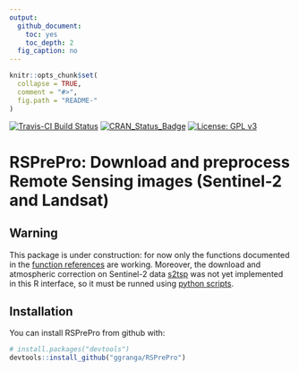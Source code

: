 ```yaml
---
output:
  github_document:
    toc: yes
    toc_depth: 2
  fig_caption: no
---
```


<!-- README.md is generated from README.Rmd. Please edit that file -->

```r
knitr::opts_chunk$set(
  collapse = TRUE,
  comment = "#>",
  fig.path = "README-"
)
```

[![Travis-CI Build Status](https://travis-ci.org/ggranga/RSPrePro.svg?branch=master)](https://travis-ci.org/ggranga/RSPrePro)
[![CRAN_Status_Badge](http://www.r-pkg.org/badges/version/RSPrePro)](https://cran.r-project.org/package=RSPrePro)
[![License: GPL v3](https://img.shields.io/badge/License-GPL%20v3-blue.svg)](http://www.gnu.org/licenses/gpl-3.0)

# RSPrePro: Download and preprocess Remote Sensing images (Sentinel-2 and Landsat)

## Warning
This package is under construction: for now only the functions documented in the [function references](http://ggranga.github.io/RSPrePro/reference) are working. 
Moreover, the download and atmospheric correction on Sentinel-2 data [s2tsp](http://github.com/ggranga/s2tsp) was not yet implemented in this R interface, so it must be runned using [python scripts](http://github.com/ggranga/s2tsp).


## Installation

You can install RSPrePro from github with:

```r
# install.packages("devtools")
devtools::install_github("ggranga/RSPrePro")
```

